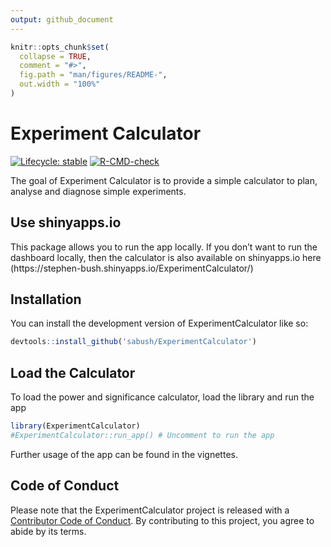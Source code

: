 ```yaml
---
output: github_document
---
```


<!-- README.md is generated from README.Rmd. Please edit that file -->

```r
knitr::opts_chunk$set(
  collapse = TRUE,
  comment = "#>",
  fig.path = "man/figures/README-",
  out.width = "100%"
)
```

# Experiment Calculator

<!-- badges: start -->
[![Lifecycle: stable](https://img.shields.io/badge/lifecycle-stable-brightgreen.svg)](https://lifecycle.r-lib.org/articles/stages.html#stable)
[![R-CMD-check](https://github.com/sabush/ExperimentCalculator/actions/workflows/R-CMD-check.yaml/badge.svg)](https://github.com/sabush/ExperimentCalculator/actions/workflows/R-CMD-check.yaml)
<!-- badges: end -->

The goal of Experiment Calculator is to provide a simple calculator to plan, analyse and diagnose simple experiments.

## Use shinyapps.io

This package allows you to run the app locally. If you don't want to run the dashboard locally, then the calculator is also available on shinyapps.io here (https://stephen-bush.shinyapps.io/ExperimentCalculator/)

## Installation

You can install the development version of ExperimentCalculator like so:

```r
devtools::install_github('sabush/ExperimentCalculator')

```

## Load the Calculator

To load the power and significance calculator, load the library and run the app

```r
library(ExperimentCalculator)
#ExperimentCalculator::run_app() # Uncomment to run the app
```

Further usage of the app can be found in the vignettes.

## Code of Conduct
  
Please note that the ExperimentCalculator project is released with a [Contributor Code of Conduct](https://contributor-covenant.org/version/2/1/CODE_OF_CONDUCT.html). By contributing to this project, you agree to abide by its terms.
